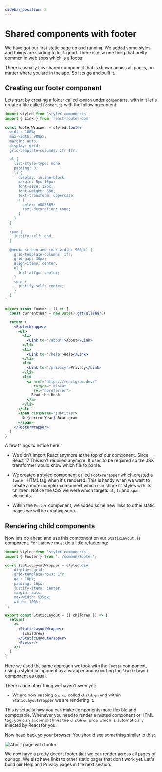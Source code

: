 ```yaml
---
sidebar_position: 3
---
```


# Shared components with footer

We have got our first static page up and running. We added some styles and things 
are starting to look good. There is now one thing that pretty common in web apps
which is a footer.

There is usually this shared component that is shown across all pages, no matter
where you are in the app. So lets go and built it.

## Creating our footer component

Lets start by creating a folder called `common` under `components`. with in it let's
create a file called `Footer.js` with the following content:

```jsx title="./src/components/common/Footer.js"
import styled from 'styled-components'
import { Link } from 'react-router-dom'

const FooterWrapper = styled.footer`
  width: 100%;
  max-width: 900px;
  margin: auto;
  display: grid;
  grid-template-columns: 2fr 1fr;

  ul {
    list-style-type: none;
    padding: 0;
    li {
      display: inline-block;
      margin: 5px 10px;
      font-size: 12px;
      font-weight: 600;
      text-transform: uppercase;
      a {
        color: #003569;
        text-decoration: none;
      }
    }
  }

  span {
    justify-self: end;
  }

  @media screen and (max-width: 900px) {
    grid-template-columns: 1fr;
    grid-gap: 30px;
    align-items: center;
    ul {
      text-align: center;
    }
    span {
      justify-self: center;
    }
  }
`

export const Footer = () => {
  const currentYear = new Date().getFullYear()

  return (
    <FooterWrapper>
      <ul>
        <li>
          <Link to='/about'>About</Link>
        </li>
        <li>
          <Link to='/help'>Help</Link>
        </li>
        <li>
          <Link to='/privacy'>Privacy</Link>
        </li>
        <li>
          <a href="https://reactgram.dev/" 
             target="_blank" 
             rel="noreferrer">
            Read the Book
          </a>
        </li>
      </ul>
      <span className="subtitle">
        © {currentYear} Reactgram
      </span>
    </FooterWrapper>
  )
}
```

A few things to notice here:

* We didn't import React anymore at the top of our component. Since React 17
This isn't required anymore. It used to be required so the JSX transformer
would know which file to parse.

* We created a styled component called `FooterWrapper` which created a `footer`
HTML tag when it's rendered. This is handy when we want to create a more complex
component which can share its styles with its children. Notice the CSS we were
which targets `ul`, `li` and `span` elements.

* Within the `Footer` component, we added some new links to other static pages
we will be creating soon.

## Rendering child components

Now lets go ahead and use this component on our `StaticLayout.js` component. For that
we must do a little refactoring:

```jsx title="./src/components/static/StaticLayout.js"
import styled from 'styled-components'
import { Footer } from '../common/Footer';

const StaticLayoutWrapper = styled.div`
    display: grid;
    grid-template-rows: 1fr;
    gap: 16px;
    padding: 16px;
    justify-items: center;
    margin: auto;
    max-width: 935px;
    width: 100%;
`;

export const StaticLayout = ({ children }) => {
  return(
    <>
      <StaticLayoutWrapper>
        {children}
      </StaticLayoutWrapper>
      <Footer/>
    </>
  )
}
```

Here we used the same approach we took with the `Footer` component, using
a styled component as a wrapper and exporting the `StaticLayout` component
as usual.

There is one other thing we haven't seen yet:

* We are now passing a `prop` called `children` and within `StaticLayoutWrapper`
we are rendering it.

This is actually how you can make components more flexible and composable. Whenever
you need to render a nested component or HTML tag, you can accomplish via the `children`
prop which is automatically injected by React for you.

Now head back yo your browser. You should see something similar to this:

![About page with footer](/img/starting-reactgram/about-page-footer.png)

We now have a pretty decent footer that we can render across all pages of our app.
We also have links to other static pages that don't work yet. Let's build our Help and
Privacy pages in the next section.